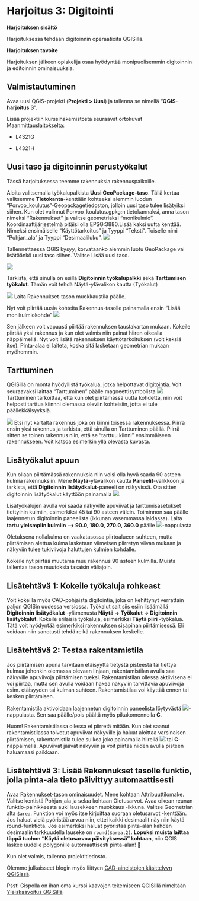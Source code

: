 # Harjoitus 3: Digitointi

**Harjoituksen sisältö**

Harjoituksessa tehdään digitoinnin operaatioita QGISillä.

**Harjoituksen tavoite**

Harjoituksen jälkeen opiskelija osaa hyödyntää monipuolisemmin digitoinnin ja editoinnin ominaisuuksia.

## Valmistautuminen

Avaa uusi QGIS-projekti (**Projekti \> Uusi**) ja tallenna se nimellä "**QGIS-harjoitus 3**".

Lisää projektiin kurssihakemistosta seuraavat ortokuvat Maanmittauslaitokselta:

-   L4321G

-   L4321H

## Uusi taso ja digitoinnin perustyökalut

Tässä harjoituksessa teemme rakennuksia rakennuspaikoille. 

Aloita valitsemalla työkalupalkista **Uusi GeoPackage-taso**. Tällä kertaa valitsemme **Tietokanta**-kenttään kohteeksi aiemmin luodun "Porvoo_koulutus"-Geopackagetiedoston, jolloin uusi taso tulee lisätyiksi siihen. Kun olet valinnut Porvoo_koulutus.gpkg:n tietokannaksi, anna tason nimeksi "Rakennukset" ja valitse geometriaksi "monikulmio". Koordinaattijärjestelmä pitäisi olla EPSG:3880.Lisää kaksi uutta kenttää. Nimeksi ensimäiselle "Käyttötarkoitus" ja Tyyppi "Teksti". Toiselle nimi "Pohjan_ala" ja Tyyppi "Desimaaliluku".
![](img/harjoitus_3/image1.png)

Tallennettaessa QGIS kysyy, korvataanko aiemmin luotu GeoPackage vai lisätäänkö uusi taso siihen. Valitse Lisää uusi taso.

![](img/harjoitus_3/image2.png)

Tarkista, että sinulla on esillä **Digitoinnin työkalupalkki** sekä **Tarttumisen työkalut**. Tämän voit tehdä Näytä-ylävalikon kautta (Työkalut)

![](img/harjoitus_3/image37.png)
Laita Rakennukset-tason muokkaustila päälle.

Nyt voit piirtää uusia kohteita Rakennus-tasolle painamalla ensin "Lisää monikulmiokohde" ![](img/harjoitus_3/image6.png) 

Sen jälkeen voit vapaasti piirtää rakennuksen taustakartan mukaan. Kokeile piirtää yksi rakennus ja kun olet valmis niin painat hiiren oikealla näppäimellä. Nyt voit lisätä rakennuksen käyttötarkoituksen (voit keksiä itse). Pinta-alaa ei laiteta, koska sitä lasketaan geometrian mukaan myöhemmin.

## Tarttuminen

QGISillä on monta hyödyllistä työkalua, jotka helpottavat digitointia. Voit seuraavaksi laittaa "Tarttuminen" päälle magneettisymbolista ![](img/harjoitus_3/image3.png)
Tarttuminen tarkoittaa, että kun olet piirtämässä uutta kohdetta, niin voit helposti tarttua kiinnni olemassa oleviin kohteisiin, jotta ei tule päällekkäisyyksiä.

![](img/harjoitus_3/image38.gif)
Etsi nyt kartalta rakennus joka on kiinni toisessa rakennuksessa. Piirrä ensin yksi rakennus ja tarkista, että sinulla on Tarttuminen päällä. Piirrä sitten se toinen rakennus niin, että se "tarttuu kiinni" ensimmäiseen rakennukseen. Voit katsoa esimerkin yllä olevasta kuvasta.

## Lisätyökalut apuun

Kun ollaan piirtämässä rakennuksia niin voisi olla hyvä saada 90 asteen kulmia rakennuksiin. Mene **Näytä**-ylävalikon kautta **Paneelit**-valikkoon ja tarkista, että **Digitoinnin lisätyökalut**-paneeli on näkyvissä. Ota sitten digitoinnin lisätyökalut käyttöön painamalla ![](img/harjoitus_3/image14.png).

Lisätyökalujen avulla voi saada näkyville apuviivat ja tarttumisasetukset tiettyihin kulmiin, esimerkiksi 45 tai 90 asteen välein. Toiminnon saa päälle laajennetun digitoinnin paneelista (ikkunan vasemmassa laidassa). Laita  **tartu yleismpiin kulmiin --\> 90.0, 180.0, 270.0, 360.0** päälle ![](img/harjoitus_3/image9.png)-nappulasta

Oletuksena nollakulma on vaakatasossa piirtoalueen suhteen, mutta piirtämisen alettua kulma lasketaan viimeisen piirretyn viivan mukaan ja näkyviin tulee tukiviivoja haluttujen kulmien kohdalle.

Kokeile nyt piirtää muutama muu rakennus 90 asteen kulmilla. Muista tallentaa tason muutoksia tasaisin väliajoin. 

## Lisätehtävä 1: Kokeile työkaluja rohkeast
Voit kokeilla myös CAD-pohjaista digitointia, joka on kehittynyt verrattain paljon QGISin uudessa versiossa. Työkalut sait siis esiin lisäämällä **Digitoinnin lisätyökalut** -ylämenusta **Näytä → Työkalut → Digitoinnin lisätyökalut**. 
Kokeile erilaisia työkaluja, esimerkiksi **Täytä piiri** -työkalua. Tätä voit hyödyntää esimerkiksi rakennuksen sisäpihan piirtämisessä. Eli voidaan niin sanotusti tehdä reikä rakennuksen keskelle.


## Lisätehtävä 2: Testaa rakentamistila

Jos piirtämisen apuna tarvitaan etäisyyttä tietystä pisteestä tai tiettyä kulmaa johonkin olemassa olevaan linjaan, rakentamistilan avulla saa näkyville apuviivoja piirtämisen tueksi. Rakentamistilan ollessa aktiivisena ei voi piirtää, mutta sen avulla voidaan hakea näkyviin tarvittavia apuviivoja esim. etäisyyden tai kulman suhteen. Rakentamistilaa voi käyttää ennen tai kesken piirtämisen.

Rakentamistila aktivoidaan laajennetun digitoinnin paneelista löytyvästä ![](img/harjoitus_3/image7.png)-nappulasta. Sen saa päälle/pois päältä myös pikakomennolla **C**.

Huom! Rakentamistilassa ollessa ei piirretä mitään. Kun olet saanut rakentamistilassa toivotut apuviivat näkyville ja haluat aloittaa varsinaisen piirtämisen, rakentamistila tulee sulkea joko painamalla hiirellä ![](img/harjoitus_3/image8.png) tai **C**-näppäimellä. Apuviivat jäävät näkyviin ja voit piirtää niiden avulla pisteen haluamaasi paikkaan.

## Lisätehtävä 3: Lisää Rakennukset tasolle funktio, jolla pinta-ala tieto päivittyy automaattisesti

Avaa Rakennukset-tason ominaisuudet. Mene kohtaan Attribuuttilomake. Valitse kentistä Pohjan_ala ja selaa kohtaan Oletusarvot. Avaa oikean reunan funktio-painikkeesta auki lausekkeen muokkaus -ikkuna. Valitse Geometrian alta `$area`. Funktion voi myös itse kirjoittaa suoraan oletusarvot -kenttään. Jos haluat vielä pyöristää arvoa niin, ettei kaikki desimaalit näy niin käytä round-funktiota. Jos esimerkiksi haluat pyöristää pinta-alan kahden desimaalin tarkkuudella lauseke on `round($area,2)`. **Lopuksi muista laittaa täppä tuohon "Käytä oletusarvoa päivityksessä" kohtaan**, niin QGIS laskee uudelle polygonille automaattisesti pinta-alan! 🎉

Kun olet valmis, tallenna projektitiedosto.

Olemme julkaisseet blogin myös liittyen [CAD-aineistojen käsittelyyn QGISissä](https://gispo.fi/blogi/cad-aineistot-ja-qgis/).

::: hint-box
Psst! Gispolla on ihan oma kurssi kaavojen tekemiseen QGISillä nimeltään [Yleiskaavoitus QGISillä](https://www.gispo.fi/koulutus/yleiskaavoitus-qgisilla/)
:::
